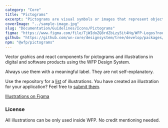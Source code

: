 ```yaml
---
category: "Core"
title: "Pictograms"
excerpt: "Pictograms are visual symbols or images that represent objects, concepts, or ideas, often used for communication, instruction, or storytelling. They can be used to visualize the context of an interface."
coverImage: "../sample-image.jpg"
slug: "Documentation/Guidelines/Icons/Pictograms"
figma: "https://www.figma.com/file/TjWIdoZQ8rdZbLzy5it4Hq/WFP-Logos?node-id=0%3A1&t=ErGHrrrmCgyzd3OH-1"
github: "https://github.com/un-core/designsystem/tree/develop/packages/logos"
npm: "@wfp/pictograms"
---
```


Vector grahics and react components for pictograms and illustrations in digital and software products using the WFP Design System.

Always use them with a meaningful label. They are not self-explanatory.

Use the repository for a [list](https://github.com/wfp/ui/tree/master/src/assets/illustrations) of illustrations. You have created an illustration for your application? Feel free to [submit them](https://github.com/wfp/ui/issues/new).

[Illustrations on Figma](https://www.figma.com/file/C6FR4zrFuAuxHNtN9bjpy4/Illustrations?node-id=0%3A1)

<IconList name="pictograms" id="pictograms" />

### License

All illustrations can be only used inside WFP. No credit mentioning needed.
